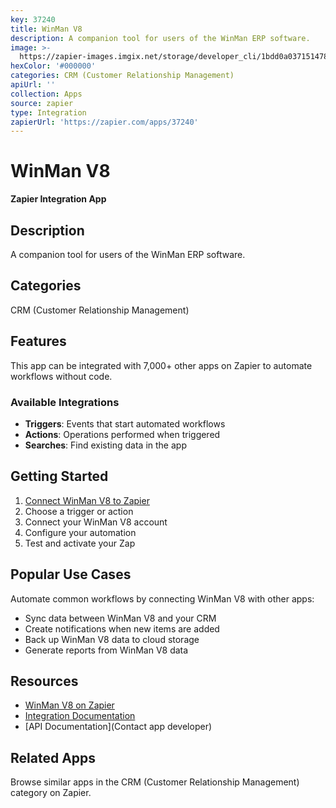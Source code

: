 ```yaml
---
key: 37240
title: WinMan V8
description: A companion tool for users of the WinMan ERP software.
image: >-
  https://zapier-images.imgix.net/storage/developer_cli/1bdd0a037151478b2fb340c8f2fdf165_8.png?auto=format%2Ccompress&ixlib=python-3.0.0&q=50
hexColor: '#000000'
categories: CRM (Customer Relationship Management)
apiUrl: ''
collection: Apps
source: zapier
type: Integration
zapierUrl: 'https://zapier.com/apps/37240'
---
```

# WinMan V8

**Zapier Integration App**

## Description

A companion tool for users of the WinMan ERP software.

## Categories

CRM (Customer Relationship Management)

## Features

This app can be integrated with 7,000+ other apps on Zapier to automate workflows without code.

### Available Integrations

- **Triggers**: Events that start automated workflows
- **Actions**: Operations performed when triggered
- **Searches**: Find existing data in the app

## Getting Started

1. [Connect WinMan V8 to Zapier](https://zapier.com/apps/37240)
2. Choose a trigger or action
3. Connect your WinMan V8 account
4. Configure your automation
5. Test and activate your Zap

## Popular Use Cases

Automate common workflows by connecting WinMan V8 with other apps:

- Sync data between WinMan V8 and your CRM
- Create notifications when new items are added
- Back up WinMan V8 data to cloud storage
- Generate reports from WinMan V8 data

## Resources

- [WinMan V8 on Zapier](https://zapier.com/apps/37240)
- [Integration Documentation](https://zapier.com/apps/37240/integrations)
- [API Documentation](Contact app developer)

## Related Apps

Browse similar apps in the CRM (Customer Relationship Management) category on Zapier.

